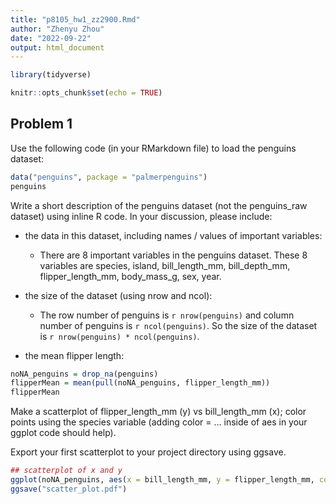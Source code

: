 ```yaml
---
title: "p8105_hw1_zz2900.Rmd"
author: "Zhenyu Zhou"
date: "2022-09-22"
output: html_document
---
```

```r
library(tidyverse)
```
```r
knitr::opts_chunk$set(echo = TRUE)
```

## Problem 1
Use the following code (in your RMarkdown file) to load the penguins dataset:

```r

data("penguins", package = "palmerpenguins")
penguins

```
Write a short description of the penguins dataset (not the penguins_raw dataset) using inline R code. In your discussion, please include:

* the data in this dataset, including names / values of important variables:

  * There are 8 important variables in the penguins dataset. These 8 variables are species, island, bill_length_mm, bill_depth_mm, flipper_length_mm, body_mass_g, sex, year.

* the size of the dataset (using nrow and ncol):
  * The row number of penguins is `r nrow(penguins)` and column number of penguins is `r ncol(penguins)`. So the size of the dataset is `r nrow(penguins) * ncol(penguins)`.

* the mean flipper length:
```r
noNA_penguins = drop_na(penguins)
flipperMean = mean(pull(noNA_penguins, flipper_length_mm))
flipperMean
```

Make a scatterplot of flipper_length_mm (y) vs bill_length_mm (x); color points using the species variable (adding color = ... inside of aes in your ggplot code should help).

Export your first scatterplot to your project directory using ggsave.

```r
## scatterplot of x and y
ggplot(noNA_penguins, aes(x = bill_length_mm, y = flipper_length_mm, color = species)) + geom_point()
ggsave("scatter_plot.pdf")
```

